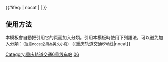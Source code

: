 {{鐵道路線|lua=1
| 模板名稱 = 重庆轨道交通6号线
| 名稱 = [[重庆轨道交通]][[重庆轨道交通6号线|6号线]]
| 代表色 = {{重庆轨道交通标识色|6}}
| 标志=
| 铁道系统 = 重庆轨道交通
| 背景顏色 = #FFFFFF
| 車站列表 = blstart ~ 茶园 ~ 邱家湾 ~ 长生桥 ~ blline ~ gstart ~ 重庆东站 ~ 长生老街 ~ 百乐园 ~ gend ~ blend ~ 刘家坪 ~ 上新街 ~ 小什字 ~ 大剧院 ~ 江北城 ~ 五里店 ~ 红土地 ~ 黄泥塝 ~ 紅旗河溝 ~ 花卉园 ~ 大龙山 ~ 冉家壩 ~ 光电园 ~ 大竹林 ~ 康庄 ~ 九曲河 ~ 礼嘉 ~ 金山寺 ~ 曹家湾 ~ 蔡家 ~ 向家岗 ~ 龙凤溪 ~ 状元碑 ~ 西南大学 ~ 北碚
| 註釋 = 关于支线的车站，请见[[Template:重庆轨道交通国博线]]
}}<includeonly>{{#ifeq: {{{1}}} | nocat | <!--空--> | [[Category:重庆轨道交通6号线车站]] }}</includeonly><noinclude>

==使用方法==
本模板會自動把引用它的頁面加入分類。引用本模板時使用下列語法，可以避免加入分類：<small>（注意nocat必須為英文小寫）</small>
<nowiki>{{</nowiki>重庆轨道交通6号线<nowiki>|nocat}}</nowiki>
[[Category:重慶軌道交通模板|06]]
</noinclude>